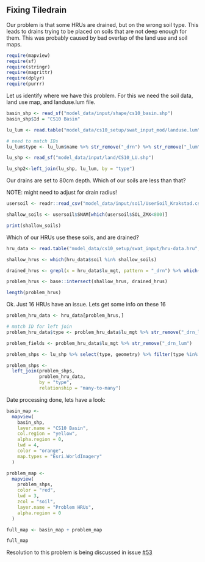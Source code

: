 ## Fixing Tiledrain

Our problem is that some HRUs are drained, but on the wrong soil type. This leads to drains trying to be placed on soils that are not deep enough for them. This was probably caused by bad overlap of the land use and soil maps.

```r
require(mapview)
require(sf)
require(stringr)
require(magrittr)
require(dplyr)
require(purrr)
```

Let us identify where we have this problem. For this we need the soil data, land use map, and landuse.lum file.

```r
basin_shp <- read_sf("model_data/input/shape/cs10_basin.shp")
basin_shp$Id = "CS10 Basin"

lu_lum <- read.table("model_data/cs10_setup/swat_input_mod/landuse.lum", skip = 1, header = T, sep = "")

# need to match IDs 
lu_lum$type <- lu_lum$name %>% str_remove("_drn") %>% str_remove("_lum")

lu_shp <- read_sf("model_data/input/land/CS10_LU.shp")

lu_shp2<-left_join(lu_shp, lu_lum, by = "type")
```

Our drains are set to 80cm depth. Which of our soils are less than that?

NOTE: might need to adjust for drain radius!

```r
usersoil <- readr::read_csv("model_data/input/soil/UserSoil_Krakstad.csv", show_col_types = F)

shallow_soils <- usersoil$SNAM[which(usersoil$SOL_ZMX<800)]

print(shallow_soils)
```

Which of our HRUs use these soils, and are drained?

```r
hru_data <- read.table("model_data/cs10_setup/swat_input/hru-data.hru", skip = 1, header = T, sep = "")

shallow_hrus <- which(hru_data$soil %in% shallow_soils)

drained_hrus <- grepl(x = hru_data$lu_mgt, pattern = "_drn") %>% which()

problem_hrus <- base::intersect(shallow_hrus, drained_hrus)

length(problem_hrus)
```

Ok. Just 16 HRUs have an issue. Lets get some info on these 16

```r
problem_hru_data <- hru_data[problem_hrus,]

# match ID for left join
problem_hru_data$type <- problem_hru_data$lu_mgt %>% str_remove("_drn_lum")

problem_fields <- problem_hru_data$lu_mgt %>% str_remove("_drn_lum")

problem_shps <- lu_shp %>% select(type, geometry) %>% filter(type %in% problem_fields)

problem_shps <-
  left_join(problem_shps,
            problem_hru_data,
            by = "type",
            relationship = "many-to-many")
```
Date processing done, lets have a look:

```r
basin_map <-
  mapview(
    basin_shp,
    layer.name = "CS10 Basin",
    col.region = "yellow",
    alpha.region = 0,
    lwd = 4,
    color = "orange",
    map.types = "Esri.WorldImagery"
  )

problem_map <-
  mapview(
    problem_shps,
    color = "red",
    lwd = 3,
    zcol = "soil",
    layer.name = "Problem HRUs",
    alpha.region = 0
  )

full_map <- basin_map + problem_map

full_map
```

Resolution to this problem is being discussed in issue [#53](https://gitlab.nibio.no/moritzshore/swat-cs10/-/issues/53)


